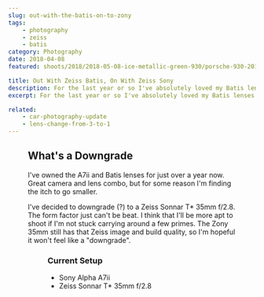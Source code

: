 ```yaml
---
slug: out-with-the-batis-on-to-zony
tags:
    - photography
    - zeiss
    - batis
category: Photography
date: 2018-04-08
featured: shoots/2018/2018-05-08-ice-metallic-green-930/porsche-930-2018_003

title: Out With Zeiss Batis, On With Zeiss Sony
description: For the last year or so I've absolutely loved my Batis lenses. However, I think it's time for a change to the Sony Zeiss
excerpt: For the last year or so I've absolutely loved my Batis lenses. However, I think it's time for a change to the Sony Zeiss. The whole point of going mirrorless was to keep size and weight down as much as possible.

related:
    - car-photography-update
    - lens-change-from-3-to-1
---
```



<Figure src="shoots/2018/2018-05-08-ice-metallic-green-930/porsche-930-2018_003.jpg" />

## What's a Downgrade

I've owned the A7ii and Batis lenses for just over a year now. Great camera and lens combo, but for some reason I'm finding the itch to go smaller.

I've decided to downgrade (?) to a Zeiss Sonnar T\* 35mm f/2.8. The form factor just can't be beat. I think that I'll be more apt to shoot if I'm not stuck carrying around a few primes. The Zony 35mm still has that Zeiss image and build quality, so I'm hopeful it won't feel like a "downgrade".

<Figure src="shoots/2018/2018-05-08-ice-metallic-green-930/porsche-930-2018_008.jpg" />

### Current Setup

-   Sony Alpha A7ii
-   Zeiss Sonnar T\* 35mm f/2.8
